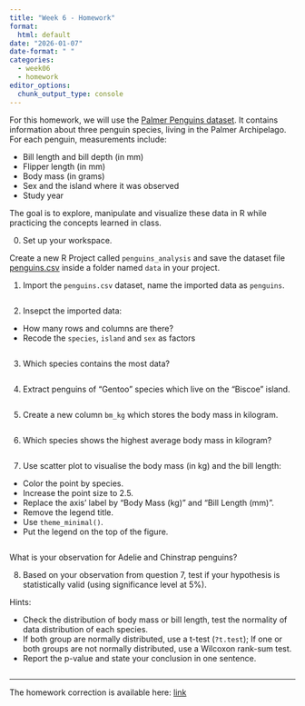 ```yaml
---
title: "Week 6 - Homework"
format: 
  html: default
date: "2026-01-07"
date-format: " "
categories: 
  - week06
  - homework
editor_options: 
  chunk_output_type: console
---
```


For this homework, we will use the [Palmer Penguins dataset](https://allisonhorst.github.io/palmerpenguins/).
It contains information about three penguin species, living in the Palmer Archipelago.
For each penguin, measurements include:

- Bill length and bill depth (in mm)
- Flipper length (in mm)
- Body mass (in grams)
- Sex and the island where it was observed
- Study year

The goal is to explore, manipulate and visualize these data in R while practicing the concepts learned in class.


0. Set up your workspace.

Create a new R Project called `penguins_analysis` and save the dataset file [penguins.csv](https://raw.githubusercontent.com/allisonhorst/palmerpenguins/master/inst/extdata/penguins.csv) inside a folder named `data` in your project.


1. Import the `penguins.csv` dataset, name the imported data as `penguins`.

```r

```

2. Insepct the imported data: 

- How many rows and columns are there?
- Recode the `species`, `island` and `sex` as factors

```r

```

3. Which species contains the most data?

```r

```

4. Extract penguins of "Gentoo" species which live on the "Biscoe" island.

```r

```

5. Create a new column `bm_kg` which stores the body mass in kilogram.

```r

```

6. Which species shows the highest average body mass in kilogram?

```r

```

7. Use scatter plot to visualise the body mass (in kg) and the bill length:

- Color the point by species.
- Increase the point size to 2.5.
- Replace the axis' label by "Body Mass (kg)" and "Bill Length (mm)".
- Remove the legend title.
- Use `theme_minimal()`.
- Put the legend on the top of the figure.

```r

```

What is your observation for Adelie and Chinstrap penguins?


8. Based on your observation from question 7, test if your hypothesis is statistically valid (using significance level at 5%). 

Hints:

- Check the distribution of body mass or bill length,
test the normality of data distribution of each species.
- If both group are normally distributed, use a t-test (`?t.test`);
If one or both groups are not normally distributed, use a Wilcoxon rank-sum test.
- Report the p-value and state your conclusion in one sentence.

```r

```

---

The homework correction is available here:
[link](https://raw.githubusercontent.com/InforBio/ioc-r-2026/refs/heads/main/ioc_r/week06/.r_w06_work_corr.R)